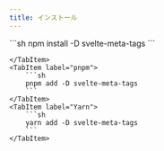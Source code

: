```yaml
---
title: インストール
---
```



<Tabs syncKey="pkg">
    <TabItem label="npm">
        ```sh
        npm install -D svelte-meta-tags
        ```

    </TabItem>
    <TabItem label="pnpm">
        ```sh
        pnpm add -D svelte-meta-tags
        ```
    </TabItem>
    <TabItem label="Yarn">
        ```sh
        yarn add -D svelte-meta-tags
        ```
    </TabItem>

</Tabs>
